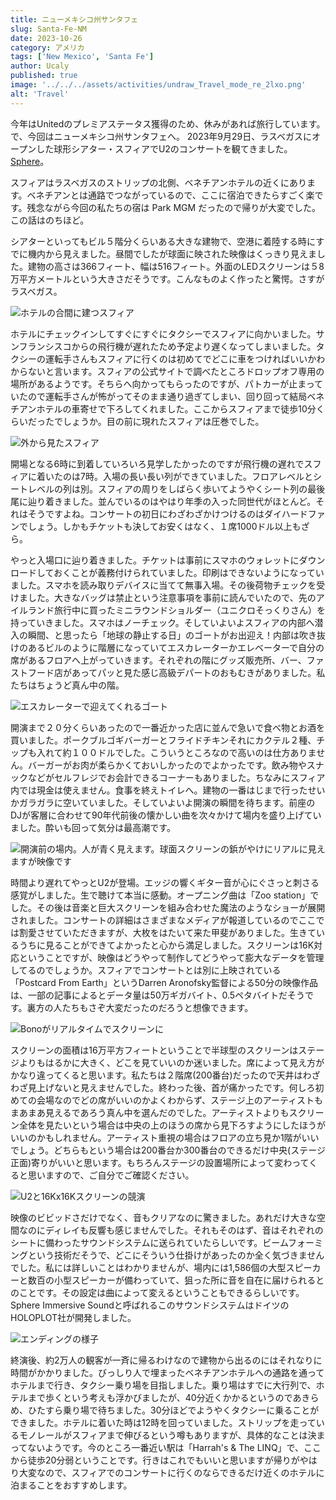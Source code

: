 ```yaml
---
title: ニューメキシコ州サンタフェ
slug: Santa-Fe-NM
date: 2023-10-26
category: アメリカ
tags: ['New Mexico', 'Santa Fe']
author: Ucaly
published: true
image: '../../../assets/activities/undraw_Travel_mode_re_2lxo.png'
alt: 'Travel'
---
```


今年はUnitedのプレミアステータス獲得のため、休みがあれば旅行しています。で、今回はニューメキシコ州サンタフェへ。
2023年9月29日、ラスベガスにオープンした球形シアター・スフィアでU2のコンサートを観てきました。[Sphere](https://www.thespherevegas.com/)。

スフィアはラスベガスのストリップの北側、ベネチアンホテルの近くにあります。ベネチアンとは通路でつながっているので、ここに宿泊できたらすごく楽です。残念ながら今回の私たちの宿は Park MGM だったので帰りが大変でした。この話はのちほど。

シアターといってもビル５階分くらいある大きな建物で、空港に着陸する時にすでに機内から見えました。昼間でしたが球面に映された映像はくっきり見えました。建物の高さは366フィート、幅は516フィート。外面のLEDスクリーンは５8万平方メートルという大きさだそうです。こんなものよく作ったと驚愕。さすがラスベガス。

![ホテルの合間に建つスフィア](./images/Sphere_outside_2.jpg)

ホテルにチェックインしてすぐにすぐにタクシーでスフィアに向かいました。サンフランシスコからの飛行機が遅れたため予定より遅くなってしまいました。タクシーの運転手さんもスフィアに行くのは初めてでどこに車をつければいいかわからないと言います。スフィアの公式サイトで調べたところドロップオフ専用の場所があるようです。そちらへ向かってもらったのですが、パトカーが止まっていたので運転手さんが怖がってそのまま通り過ぎてしまい、回り回って結局ベネチアンホテルの車寄せで下ろしてくれました。ここからスフィアまで徒歩10分くらいだったでしょうか。目の前に現れたスフィアは圧巻でした。

![外から見たスフィア](./images/Sphere_from_outside.jpg)

開場となる6時に到着していろいろ見学したかったのですが飛行機の遅れでスフィアに着いたのは7時。入場の長い長い列ができていました。フロアレベルとシートレベルの列は別。スフィアの周りをしばらく歩いてようやくシート列の最後尾に辿り着きました。並んでいるのはやはり年季の入った同世代がほとんど。それはそうですよね。コンサートの初日にわざわざかけつけるのはダイハードファンでしょう。しかもチケットも決してお安くはなく、１席1000ドル以上もざら。

やっと入場口に辿り着きました。チケットは事前にスマホのウォレットにダウンロードしておくことが義務付けられていました。印刷はできないようになっていました。スマホを読み取りデバイスに当てて無事入場。その後荷物チェックを受けました。大きなバッグは禁止という注意事項を事前に読んでいたので、先のアイルランド旅行中に買ったミニラウンドショルダー（ユニクロそっくりさん）を持っていきました。スマホはノーチェック。そしていよいよスフィアの内部へ潜入の瞬間、と思ったら「地球の静止する日」のゴートがお出迎え！内部は吹き抜けのあるビルのように階層になっていてエスカレーターかエレベーターで自分の席があるフロアへ上がっていきます。それぞれの階にグッズ販売所、バー、ファストフード店があってパッと見た感じ高級デパートのおもむきがありました。私たちはちょうど真ん中の階。

![エスカレーターで迎えてくれるゴート](./images/Sphere_inside_1.jpg)

開演まで２０分くらいあったので一番近かった店に並んで急いで食べ物とお酒を買いました。ポークブルゴギバーガーとフライドチキンそれにカクテル２種、チップも入れて約１００ドルでした。こういうところなので高いのは仕方ありません。バーガーがお肉が柔らかくておいしかったのでよかったです。飲み物やスナックなどがセルフレジでお会計できるコーナーもありました。ちなみにスフィア内では現金は使えません。食事を終えトイレへ。建物の一番はじまで行ったせいかガラガラに空いていました。そしていよいよ開演の瞬間を待ちます。前座のDJが客層に合わせて90年代前後の懐かしい曲を次々かけて場内を盛り上げていました。酔いも回って気分は最高潮です。

![開演前の場内。人が青く見えます。球面スクリーンの鋲がやけにリアルに見えますが映像です](./images/U2_Sphere_before_start.jpg)

時間より遅れてやっとU2が登場。エッジの響くギター音が心にぐさっと刺さる感覚がしました。生で聴けて本当に感動。オープニング曲は「Zoo station」でした。その後は音楽と巨大スクリーンを組み合わせた魔法のようなショーが展開されました。コンサートの詳細はさまざまなメディアが報道しているのでここでは割愛させていただきますが、大枚をはたいて来た甲斐がありました。生きているうちに見ることができてよかったと心から満足しました。スクリーンは16K対応ということですが、映像はどうやって制作してどうやって膨大なデータを管理してるのでしょうか。スフィアでコンサートとは別に上映されている「Postcard From Earth」というDarren Aronofsky監督による50分の映像作品は、一部の記事によるとデータ量は50万ギガバイト、0.5ペタバイトだそうです。裏方の人たちもさぞ大変だったのだろうと想像できます。

![Bonoがリアルタイムでスクリーンに](./images/U2_Bono.jpg)

スクリーンの面積は16万平方フィートということで半球型のスクリーンはステージよりもはるかに大きく、どこを見ていいのか迷いました。席によって見え方がかなり違ってくると思います。私たちは２階席(200番台)だったので天井はわざわざ見上げないと見えませんでした。終わった後、首が痛かったです。何しろ初めての会場なのでどの席がいいのかよくわからず、ステージ上のアーティストもまあまあ見えるであろう真ん中を選んだのでした。アーティストよりもスクリーン全体を見たいという場合は中央の上のほうの席から見下ろすようにしたほうがいいのかもしれません。アーティスト重視の場合はフロアの立ち見か1階がいいでしょう。どちらもという場合は200番台か300番台のできるだけ中央(ステージ正面)寄りがいいと思います。もちろんステージの設置場所によって変わってくると思いますので、ご自分でご確認ください。

![U2と16Kx16Kスクリーンの競演](./images/U2_Nevada.jpg)

映像のビビッドさだけでなく、音もクリアなのに驚きました。あれだけ大きな空間なのにディレイも反響も感じませんでした。それもそのはず、音はそれぞれのシートに備わったサウンドシステムに送られていたらしいです。ビームフォーミングという技術だそうで、どこにそういう仕掛けがあったのか全く気づきませんでした。私には詳しいことはわかりませんが、場内には1,586個の大型スピーカーと数百の小型スピーカーが備わっていて、狙った所に音を自在に届けられるとのことです。その設定は曲によって変えるということもできるらしいです。Sphere Immersive Soundと呼ばれるこのサウンドシステムはドイツのHOLOPLOT社が開発しました。

![エンディングの様子](./images/U2_ending.jpg)

終演後、約2万人の観客が一斉に帰るわけなので建物から出るのにはそれなりに時間がかかりました。びっしり人で埋まったベネチアンホテルへの通路を通ってホテルまで行き、タクシー乗り場を目指しました。乗り場はすでに大行列で、ホテルまで歩くという考えも浮かびましたが、40分近くかかるというのであきらめ、ひたすら乗り場で待ちました。30分ほどでようやくタクシーに乗ることができました。ホテルに着いた時は12時を回っていました。ストリップを走っているモノレールがスフィアまで伸びるという噂もありますが、具体的なことは決まってないようです。今のところ一番近い駅は「Harrah's & The LINQ」で、ここから徒歩20分弱ということです。行きはこれでもいいと思いますが帰りがやはり大変なので、スフィアでのコンサートに行くのならできるだけ近くのホテルに泊まることをおすすめします。

